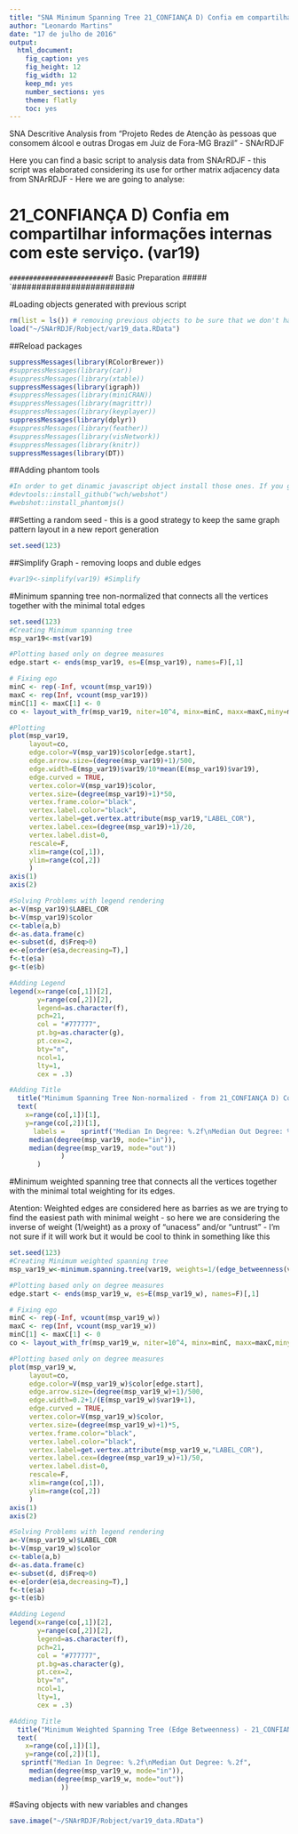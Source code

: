 ```yaml
---
title: "SNA Minimum Spanning Tree 21_CONFIANÇA D) Confia em compartilhar informações internas com este serviço. (var19) "
author: "Leonardo Martins"
date: "17 de julho de 2016"
output: 
  html_document: 
    fig_caption: yes
    fig_height: 12
    fig_width: 12
    keep_md: yes
    number_sections: yes
    theme: flatly
    toc: yes
---
```

SNA Descritive Analysis from "Projeto Redes de Atenção às pessoas que consomem álcool e outras Drogas em Juiz de Fora-MG   Brazil"  - SNArRDJF

Here you can find a basic script to analysis data from SNArRDJF - this script was elaborated considering its use for orther matrix adjacency data from SNArRDJF - Here we are going to analyse:

# 21_CONFIANÇA D) Confia em compartilhar informações internas com este serviço. (var19) 

`#########################
`# Basic Preparation #####
`#########################

#Loading objects generated with previous script 
```r
rm(list = ls()) # removing previous objects to be sure that we don't have objects conflicts name
load("~/SNArRDJF/Robject/var19_data.RData")
```
##Reload packages
```r
suppressMessages(library(RColorBrewer))
#suppressMessages(library(car))
#suppressMessages(library(xtable))
suppressMessages(library(igraph))
#suppressMessages(library(miniCRAN))
#suppressMessages(library(magrittr))
#suppressMessages(library(keyplayer))
suppressMessages(library(dplyr))
#suppressMessages(library(feather))
#suppressMessages(library(visNetwork))
#suppressMessages(library(knitr))
suppressMessages(library(DT))
```
##Adding phantom tools
```r
#In order to get dinamic javascript object install those ones. If you get problems installing go to Stackoverflow.com and type your error to discover what to do. In some cases the libraries need to be intalled in outside R libs.
#devtools::install_github("wch/webshot")
#webshot::install_phantomjs()
```
##Setting a random seed - this is a good strategy to keep the same graph pattern layout in a new report generation
```r
set.seed(123)
```

##Simplify Graph - removing loops and duble edges 
```r
#var19<-simplify(var19) #Simplify
```

#Minimum spanning tree non-normalized that connects all the vertices together with the minimal total edges
```r
set.seed(123)
#Creating Minimum spanning tree
msp_var19<-mst(var19)

#Plotting based only on degree measures 
edge.start <- ends(msp_var19, es=E(msp_var19), names=F)[,1]

# Fixing ego
minC <- rep(-Inf, vcount(msp_var19))
maxC <- rep(Inf, vcount(msp_var19))
minC[1] <- maxC[1] <- 0
co <- layout_with_fr(msp_var19, niter=10^4, minx=minC, maxx=maxC,miny=minC, maxy=maxC, weights=E(msp_var19)$var19)

#Plotting
plot(msp_var19, 
     layout=co,
     edge.color=V(msp_var19)$color[edge.start],
     edge.arrow.size=(degree(msp_var19)+1)/500,
     edge.width=E(msp_var19)$var19/10*mean(E(msp_var19)$var19),
     edge.curved = TRUE,
     vertex.color=V(msp_var19)$color,
     vertex.size=(degree(msp_var19)+1)*50,
     vertex.frame.color="black",
     vertex.label.color="black",
     vertex.label=get.vertex.attribute(msp_var19,"LABEL_COR"),
     vertex.label.cex=(degree(msp_var19)+1)/20,
     vertex.label.dist=0,
     rescale=F,
     xlim=range(co[,1]), 
     ylim=range(co[,2])
     )
axis(1)
axis(2)

#Solving Problems with legend rendering 
a<-V(msp_var19)$LABEL_COR
b<-V(msp_var19)$color
c<-table(a,b)
d<-as.data.frame(c)
e<-subset(d, d$Freq>0)
e<-e[order(e$a,decreasing=T),] 
f<-t(e$a)
g<-t(e$b)

#Adding Legend
legend(x=range(co[,1])[2], 
       y=range(co[,2])[2],
       legend=as.character(f),
       pch=21,
       col = "#777777", 
       pt.bg=as.character(g),
       pt.cex=2,
       bty="n", 
       ncol=1,
       lty=1,
       cex = .3)

#Adding Title
  title("Minimum Spanning Tree Non-normalized - from 21_CONFIANÇA D) Confia em compartilhar informações internas com este serviço. (var19) ", sub = "Source: from authors ")
  text( 
    x=range(co[,1])[1],
    y=range(co[,2])[1], 
      labels =    sprintf("Median In Degree: %.2f\nMedian Out Degree: %.2f",
     median(degree(msp_var19, mode="in")), 
     median(degree(msp_var19, mode="out"))
             )
       )
```
#Minimum weighted spanning tree that connects all the vertices together with the minimal total weighting for its edges. 

Atention: Weighted edges are considered here as barries as we are trying to find the easiest path with minimal weight - so here we are considering the inverse of weight (1/weight) as a proxy of "unacess" and/or "untrust" - I'm not sure if it will work but it would be cool to think in something like this  
```r
set.seed(123)
#Creating Minimum weighted spanning tree
msp_var19_w<-minimum.spanning.tree(var19, weights=1/(edge_betweenness(var19, weights=E(var19)$var19)+1))

#Plotting based only on degree measures 
edge.start <- ends(msp_var19_w, es=E(msp_var19_w), names=F)[,1]

# Fixing ego
minC <- rep(-Inf, vcount(msp_var19_w))
maxC <- rep(Inf, vcount(msp_var19_w))
minC[1] <- maxC[1] <- 0
co <- layout_with_fr(msp_var19_w, niter=10^4, minx=minC, maxx=maxC,miny=minC, maxy=maxC, weights =E(msp_var19_w)$var19)

#Plotting based only on degree measures 
plot(msp_var19_w, 
     layout=co,
     edge.color=V(msp_var19_w)$color[edge.start],
     edge.arrow.size=(degree(msp_var19_w)+1)/500,
     edge.width=0.2+1/(E(msp_var19_w)$var19+1),
     edge.curved = TRUE,
     vertex.color=V(msp_var19_w)$color,
     vertex.size=(degree(msp_var19_w)+1)*5,
     vertex.frame.color="black",
     vertex.label.color="black",
     vertex.label=get.vertex.attribute(msp_var19_w,"LABEL_COR"),
     vertex.label.cex=(degree(msp_var19_w)+1)/50,
     vertex.label.dist=0,
     rescale=F,
     xlim=range(co[,1]), 
     ylim=range(co[,2])
     )
axis(1)
axis(2)

#Solving Problems with legend rendering 
a<-V(msp_var19_w)$LABEL_COR
b<-V(msp_var19_w)$color
c<-table(a,b)
d<-as.data.frame(c)
e<-subset(d, d$Freq>0)
e<-e[order(e$a,decreasing=T),] 
f<-t(e$a)
g<-t(e$b)

#Adding Legend
legend(x=range(co[,1])[2], 
       y=range(co[,2])[2],
       legend=as.character(f),
       pch=21,
       col = "#777777", 
       pt.bg=as.character(g),
       pt.cex=2,
       bty="n", 
       ncol=1,
       lty=1,
       cex = .3)

#Adding Title
  title("Minimum Weighted Spanning Tree (Edge Betweenness) - 21_CONFIANÇA D) Confia em compartilhar informações internas com este serviço. (var19) ", sub = "Source: from authors ")
  text( 
    x=range(co[,1])[1],
    y=range(co[,2])[1], 
   sprintf("Median In Degree: %.2f\nMedian Out Degree: %.2f",
     median(degree(msp_var19_w, mode="in")), 
     median(degree(msp_var19_w, mode="out"))
             ))
```


#Saving objects with new variables and changes
```r
save.image("~/SNArRDJF/Robject/var19_data.RData") 
```

